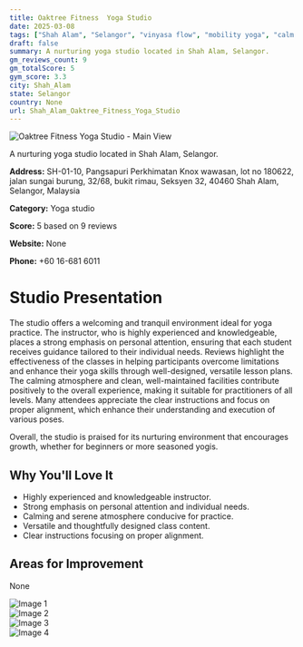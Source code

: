 ```yaml
---
title: Oaktree Fitness  Yoga Studio
date: 2025-03-08
tags: ["Shah Alam", "Selangor", "vinyasa flow", "mobility yoga", "calm atmosphere", "clean facilities", "Shah Alam"]  
draft: false
summary: A nurturing yoga studio located in Shah Alam, Selangor.
gm_reviews_count: 9
gm_totalScore: 5
gym_score: 3.3
city: Shah_Alam
state: Selangor
country: None
url: Shah_Alam_Oaktree_Fitness_Yoga_Studio
---
```


<div className="aspect-[16/9] relative my-8">
  <img 
    src="https://lh5.googleusercontent.com/p/AF1QipOYGnJnmIwmHA48C1uJLMQqiW3xj3aUMSh56rwx=w1920-h1080-k-no"
    alt="Oaktree Fitness  Yoga Studio - Main View"
    className="object-cover absolute inset-0 w-full h-full rounded-lg"
  />
</div>

A nurturing yoga studio located in Shah Alam, Selangor.

**Address:** SH-01-10, Pangsapuri Perkhimatan Knox wawasan, lot no 180622, jalan sungai burung, 32/68, bukit rimau, Seksyen 32, 40460 Shah Alam, Selangor, Malaysia

**Category:** Yoga studio

**Score:** 5 based on 9 reviews

**Website:** None

**Phone:** +60 16-681 6011

# Studio Presentation

The studio offers a welcoming and tranquil environment ideal for yoga practice. The instructor, who is highly experienced and knowledgeable, places a strong emphasis on personal attention, ensuring that each student receives guidance tailored to their individual needs. Reviews highlight the effectiveness of the classes in helping participants overcome limitations and enhance their yoga skills through well-designed, versatile lesson plans. The calming atmosphere and clean, well-maintained facilities contribute positively to the overall experience, making it suitable for practitioners of all levels. Many attendees appreciate the clear instructions and focus on proper alignment, which enhance their understanding and execution of various poses.

Overall, the studio is praised for its nurturing environment that encourages growth, whether for beginners or more seasoned yogis.

## Why You'll Love It

- Highly experienced and knowledgeable instructor.
- Strong emphasis on personal attention and individual needs.
- Calming and serene atmosphere conducive for practice.
- Versatile and thoughtfully designed class content.
- Clear instructions focusing on proper alignment.

## Areas for Improvement

None

<div className="grid grid-cols-1 xl:grid-cols-2 gap-4 my-8">
<div className="aspect-[4/3] relative"><img src="https://lh5.googleusercontent.com/p/AF1QipNvaRwk_xLQ5BM6Ym6-tbBrM0CVPNOw4VIM5gES=w1920-h1080-k-no" alt="Image 1" className="object-cover absolute inset-0 w-full h-full rounded-lg" /></div>
<div className="aspect-[4/3] relative"><img src="https://lh5.googleusercontent.com/p/AF1QipOxSQm7KaJvuEeFowc-iwb_hdHIZkfzlJ9NuCtg=w1920-h1080-k-no" alt="Image 2" className="object-cover absolute inset-0 w-full h-full rounded-lg" /></div>
<div className="aspect-[4/3] relative"><img src="https://lh5.googleusercontent.com/p/AF1QipMDJj7_LeWvZ--3hS9qvhgwlOKbvuDVYjx5pOY4=w1920-h1080-k-no" alt="Image 3" className="object-cover absolute inset-0 w-full h-full rounded-lg" /></div>
<div className="aspect-[4/3] relative"><img src="https://lh5.googleusercontent.com/p/AF1QipNaE9C5DFUe-p7cvck8uR_-URwRYJQrL2ZGlIjq=w1920-h1080-k-no" alt="Image 4" className="object-cover absolute inset-0 w-full h-full rounded-lg" /></div>
</div>